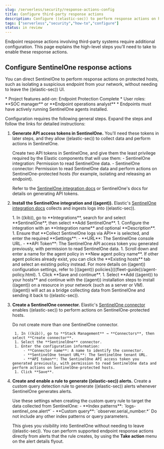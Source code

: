 ```yaml
---
slug: /serverless/security/response-actions-config
title: Configure third-party response actions
description: Configure ((elastic-sec)) to perform response actions on hosts protected by third-party systems.
tags: ["serverless","security","how-to","configure"]
status: in review
---
```


<DocBadge template="technical preview" />
<div id="response-actions-config"></div>

Endpoint response actions involving third-party systems require additional configuration. This page explains the high-level steps you'll need to take to enable these response actions.

<div id="configure-sentinelone-response-actions"></div>

## Configure SentinelOne response actions

You can direct SentinelOne to perform response actions on protected hosts, such as isolating a suspicious endpoint from your network, without needing to leave the ((elastic-sec)) UI.

<DocCallOut template="technical_preview" />

<DocCallOut title="Prerequisites">
* <DocLink slug="/serverless/elasticsearch/manage-project">Project features add-on</DocLink>: Endpoint Protection Complete
* <DocLink slug="/serverless/general/assign-user-roles">User roles</DocLink>: **SOC manager** or **Endpoint operations analyst**
* Endpoints must have actively running SentinelOne agents installed.
</DocCallOut>

Configuration requires the following general steps. Expand the steps and follow the links for detailed instructions:

1. **Generate API access tokens in SentinelOne.** You'll need these tokens in later steps, and they allow ((elastic-sec)) to collect data and perform actions in SentinelOne.

    <DocAccordion buttonContent="Expand for details">
    Create two API tokens in SentinelOne, and give them the least privilege required by the Elastic components that will use them:
        - SentinelOne integration: Permission to read SentinelOne data.
        - SentinelOne connector: Permission to read SentinelOne data and perform actions on SentinelOne-protected hosts (for example, isolating and releasing an endpoint).
    
    Refer to the [SentinelOne integration docs](((integrations-docs))/sentinel_one) or SentinelOne's docs for details on generating API tokens.
    </DocAccordion>

1. **Install the SentinelOne integration and ((agent)).** Elastic's [SentinelOne integration docs](((integrations-docs))/sentinel_one) collects and ingests logs into ((elastic-sec)).

    <DocAccordion buttonContent="Expand for details">
        1. In ((kib)), go to **Integrations**, search for and select **SentinelOne**, then select **Add SentinelOne**.
        1. Configure the integration with an **Integration name** and optional **Description**.
        1. Ensure that **Collect SentinelOne logs via API** is selected, and enter the required **Settings**:
            - **URL**: The SentinelOne console URL.
            - **API Token**: The SentinelOne API access token you generated previously, with permission to read SentinelOne data.
        1. Scroll down and enter a name for the agent policy in **New agent policy name**. If other agent policies already exist, you can click the **Existing hosts** tab and select an existing policy instead. For more details on ((agent)) configuration settings, refer to [((agent)) policies](((fleet-guide))/agent-policy.html).
        1. Click **Save and continue**.
        1. Select **Add ((agent)) to your hosts** and continue with the <DocLink slug="/serverless/security/install-edr" section="enroll-agent">((agent)) installation steps</DocLink> to install ((agent)) on a resource in your network (such as a server or VM). ((agent)) will act as a bridge collecting data from SentinelOne and sending it back to ((elastic-sec)).
    </DocAccordion>

1. **Create a SentinelOne connector.** Elastic's [SentinelOne connector](((kibana-ref))/sentinelone-action-type.html) enables ((elastic-sec)) to perform actions on SentinelOne-protected hosts.

    <DocAccordion buttonContent="Expand for details">
        <DocCallOut color="warning" title="Important">
        Do not create more than one SentinelOne connector.
        </DocCallOut>

        1. In ((kib)), go to **Stack Management** → **Connectors**, then select **Create connector**.
        1. Select the **SentinelOne** connector.
        1. Enter the configuration information:
            - **Connector name**: A name to identify the connector.
            - **SentinelOne tenant URL**: The SentinelOne tenant URL.
            - **API token**: The SentinelOne API access token you generated previously, with permission to read SentinelOne data and perform actions on SentinelOne-protected hosts.
        1. Click **Save**.
    </DocAccordion>

1. **Create and enable a rule to generate ((elastic-sec)) alerts.** Create a <DocLink slug="/serverless/security/rules-create" section="create-custom-rule">custom query detection rule</DocLink> to generate ((elastic-sec)) alerts whenever SentinelOne generates alerts. 

    <DocAccordion buttonContent="Expand for details">
    Use these settings when creating the custom query rule to target the data collected from SentinelOne:
    - **Index patterns**: `logs-sentinel_one.alert*`
    - **Custom query**: `observer.serial_number:*`

    <DocCallOut title="Note">
    Do not include any other index patterns or query parameters.
    </DocCallOut>

    This gives you visibility into SentinelOne without needing to leave ((elastic-sec)). You can perform supported endpoint response actions directly from alerts that the rule creates, by using the **Take action** menu on the alert details flyout.
    </DocAccordion>